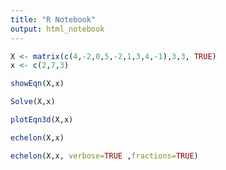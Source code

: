 ---
title: "R Notebook"
output: html_notebook
---


```{r}
X <- matrix(c(4,-2,0,5,-2,1,3,4,-1),3,3, TRUE)
x <- c(2,7,3)

showEqn(X,x)
```



```{r}
Solve(X,x)
```

```{r}
plotEqn3d(X,x)
```

```{r}
echelon(X,x)
```

```{r}
echelon(X,x, verbose=TRUE ,fractions=TRUE)
```

